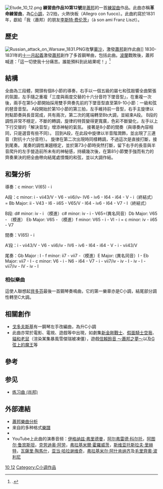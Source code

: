 {{NoteTA
|G1=Music
}}
[[Image:Etude_10_12.png|thumb]]
'''練習曲作品10第12號'''是[[蕭邦|蕭邦]]的一首[[練習曲|練習曲]]作品。此曲亦稱'''革命練習曲'''，為[[C小調|C小調]]，2/2拍，火熱快板（Allegro con fuoco）。此曲約寫於1831年，獻給「我（蕭邦）的朋友[[李斯特·费伦茨|李斯特·费伦茨]]」（à son ami Franz Liszt）。

==歷史==
[[Image:Russian_attack_on_Warsaw_1831.PNG|thumb]]攻擊[[華沙|華沙]]，激發[[蕭邦|蕭邦]]創作此曲]]
1830-1831年的[[十一月起義|十一月起義]]激發[[蕭邦|蕭邦]]創作了多首鋼琴曲，包括此曲。[[波蘭|波蘭]]戰敗後，蕭邦喊道：「這一切使我十分痛苦。誰能預料到此結果呢！」<ref>{{Citation |last=Niecks |first=Frederick |title=Frederic Chopin as a Man and Musician |year=1945 |location= |publisher= |page=98 }}.</ref>

==結構==
{{Listen|filename=Frederic Chopin - Opus 10 - Twelve Grand Etudes - c minor.ogg|title=革命練習曲|description={{le|玛莎·戈德斯坦|Martha Goldstein}}在一部1851年 Érard 鋼琴演奏|format=[[Ogg|Ogg]]}}
全曲為三段體，開頭有個8小節的導奏，右手以一個五級的屬七和弦敲響全曲緊張的氛圍，左手隨之重複「三度與兩度交替的十六分音符下墜音型」，在重複一次後，兩手在第5小節開始採用雙手齊奏先前的下墜音型直至第9-10小節：一級和弦的琶音音型。
A段開始於第10小節的第三拍，左手維持前一音型，右手主旋律以附點節奏與長音寫成，共有兩次，第二次的尾端轉至Bb大調，並結束A段。
B段的調性非常不穩定，不斷的轉調，旋律的特質變得更寬廣，色彩不斷變化，左手以上下行交替的「解決音型」增添神秘的氣氛。
接著是8小節的間奏（與導奏內容相同，只是選音有些不同）。
回到A段，在此段中旋律以半音階潤飾，並出現了三連音（對抗十六分音符）。
旋律在第二次出現時同樣轉調，不過這次是直接打斷，接到尾奏。
尾奏的調性漸趨穩定，並於第73小節時突然打斷，留下右手的長音與半音爬升的左手營造前所未有的神秘感，持續幾次後，在第81小節雙手強而有力的齊奏果決的把全曲帶向結尾處憤慨的和弦，並以大調作結。

==和聲分析==
導奏：c minor: V(65) - i

A段：c minor: i - vii43/V - V6 - vii6/iv- IV6 - iv6 - I64 - i64 - V - i（終結式） = Bb Major: ii - V43 - I6 - ii65 - V65/V - I64 - iv6 - I64 - V7 - I（終結式）

B段: d# minor: iv - i （模進）c# minor: iv - i - V65=(異名同音）Db Major: V65 - （模進） Eb Major: V65 - （模進）f minor: V65 - i - VI - i = c minor: iv - ii65 - V7

間奏：V(65) - i

A’段：i - vii43/V - V6 - vii6/iv - IV6 - iv6 - I64 - i64 - V - i - vii43/V 

尾奏：Gb Major : I - f minor: ii7 - vii7 -（模進）E Major: (異名同音）I - Eb Major: vii7 - I - c minor: V6 - i - N6 - i64 - V7 - i - vii7/iv - iv - I - iv - I - vii7/iv - IV - iv - I

===相似樂曲===
這使人聯想起[[貝多芬|貝多芬]]最後一首鋼琴奏鳴曲，它的第一樂章亦是C小調，結尾部分調性轉至C大調。

==相關創作==
* [[戈多夫斯基|戈多夫斯基]]有一鋼琴左手改編曲，為升C小調
* 此曲亦常於電影、電視、遊戲等中出現，如劇集[[新金剛戰士|新金剛戰士]]、[[假面騎士空我|假面騎士空我]]、[[猫和老鼠|貓和老鼠]]（渲染某集暴風雪傑瑞被凍僵），遊戲[[信賴鈴音_～蕭邦之夢～|信賴鈴音 ～蕭邦之夢～]]以及[[G弦上的魔王|G弦上的魔王]]等

==參考==
{{reflist}}

== 参见 ==

* [[练习曲_(肖邦)|练习曲 (肖邦)]]

== 外部連結 ==
* [http://www.ourchopin.com/analysis/etude.html 蕭邦樂曲分析]
* 来自{{le|乌托邦计划|Mutopia Project}}的多种格式[http://www.mutopiaproject.org/cgibin/piece-info.cgi?id=743 樂譜]
* {{IMSLP|work=Etudes_Op.10_%28Chopin%2C_Frederic%29|cname=練習曲作品10}}
* YouTube上此曲的演奏音频：[https://www.youtube.com/watch?v=npJByqoSOZM 伊格纳兹·弗里德曼]{{cbignore}}，[https://www.youtube.com/watch?v=2BUdKUCw_lw 阿尔弗雷德·科尔托]{{cbignore}}，[https://www.youtube.com/watch?v=9HeZwz4-1w4 阿图尔·鲁宾斯坦]{{cbignore}}，[https://www.youtube.com/watch?v=Y84zFgBMAu8 克劳迪奥·阿劳]{{cbignore}}，[https://www.youtube.com/watch?v=QiSMd_6sBvY 弗拉基米爾·霍羅威茨]{{cbignore}}，[https://www.youtube.com/watch?v=sQ1GExWuJ1E 斯维亚托斯拉夫·里赫特]{{cbignore}}，[https://www.youtube.com/watch?v=MtAi2sPYXQY 瓦薩里·陶馬什]{{cbignore}}，[https://www.youtube.com/watch?v=TMY1xu9SEn4 亚当·哈拉谢维奇]{{cbignore}}，[https://www.youtube.com/watch?v=wFnLNiVaeno 弗拉基米尔·阿什肯纳齐]{{cbignore}}及[https://www.youtube.com/watch?v=0C_DzcWw1Us 毛里齊奧·波利尼]{{cbignore}}

{{肖邦練習曲}}
{{Authority control}}

[[Category:蕭邦練習曲|10 12]]
[[Category:C小调作品|Category:C小调作品]]